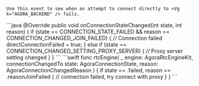     Use this event to see when an attempt to connect directly to <Vg k="AGORA_BACKEND" /> fails.

<PlatformWrapper platform="android">
    ```java
    @Override
    public void onConnectionStateChanged(int state, int reason) {
        if (state ==  CONNECTION_STATE_FAILED
            && reason == CONNECTION_CHANGED_JOIN_FAILED) {
            // Connection failed
            directConnectionFailed = true;
        } else if (state == CONNECTION_CHANGED_SETTING_PROXY_SERVER) {
            // Proxy server setting changed
        }
    }
    ```
</PlatformWrapper>
<PlatformWrapper platform={["ios","macos"]}>
    ```swift
    func rtcEngine(
        _ engine: AgoraRtcEngineKit,
        connectionChangedTo state: AgoraConnectionState,
        reason: AgoraConnectionChangedReason
    ) {
        if state == .failed, reason == .reasonJoinFailed {
            // connection failed, try connect with proxy
        }
    }
    ```
</PlatformWrapper>
